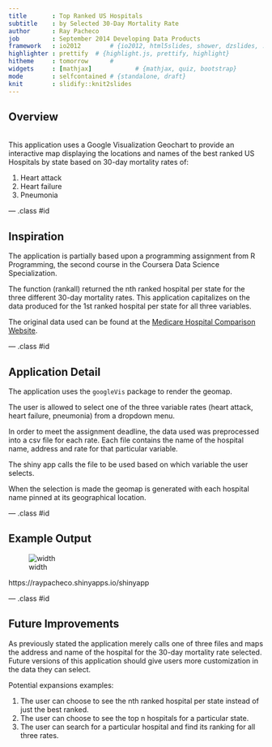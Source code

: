 ```yaml
---
title       : Top Ranked US Hospitals
subtitle    : by Selected 30-Day Mortality Rate
author      : Ray Pacheco
job         : September 2014 Developing Data Products
framework   : io2012        # {io2012, html5slides, shower, dzslides, ...}
highlighter : prettify  # {highlight.js, prettify, highlight}
hitheme     : tomorrow      # 
widgets     : [mathjax]            # {mathjax, quiz, bootstrap}
mode        : selfcontained # {standalone, draft}
knit        : slidify::knit2slides
--- 
```


<!-- Limit image width and height -->
<style type='text/css'>
img {
    max-height: 560px;
    max-width: 964px;
}
</style>

<!-- Center image on slide -->
<script src="http://ajax.aspnetcdn.com/ajax/jQuery/jquery-1.7.min.js"></script>
<script type='text/javascript'>
$(function() {
    $("p:has(img)").addClass('centered');
});
</script>

## Overview
</br>
This application uses a Google Visualization Geochart to provide an interactive map displaying the locations and names of the best ranked US Hospitals by state based on 30-day mortality rates of: 

1. Heart attack 
2. Heart failure 
3. Pneumonia


--- .class #id

## Inspiration


The application is partially based upon a programming assignment from R Programming, the second course in the Coursera Data Science Specialization.

The function (rankall) returned the nth ranked hospital per state for the three different 30-day mortality rates. This application capitalizes on the data produced for the 1st ranked hospital per state for all three variables.

The original data used can be found at the [Medicare Hospital Comparison Website](https://data.medicare.gov/data/hospital-compare).

--- .class #id

## Application Detail

The application uses the `googleVis` package to render the geomap. 

The user is allowed to select one of the three variable rates (heart attack, heart failure, pneumonia) from a dropdown menu.

In order to meet the assignment deadline, the data used was preprocessed into a csv file for each rate. Each file contains the name of the hospital name, address and rate for that particular variable.

The shiny app calls the file to be used based on which variable the user selects.

When the selection is made the geomap is generated with each hospital name pinned at its geographical location.

--- .class #id 

## Example Output

![width](./assets/img/image1.png)

https://raypacheco.shinyapps.io/shinyapp

--- .class #id

## Future Improvements

As previously stated the application merely calls one of three files and maps the address and name of the hospital for the 30-day mortality rate selected. Future versions of this application should give users more customization in the data they can select.

Potential expansions examples:

1. The user can choose to see the nth ranked hospital per state instead of just the best ranked.
2. The user can choose to see the top n hospitals for a particular state.
3. The user can search for a particular hospital and find its ranking for all three rates.